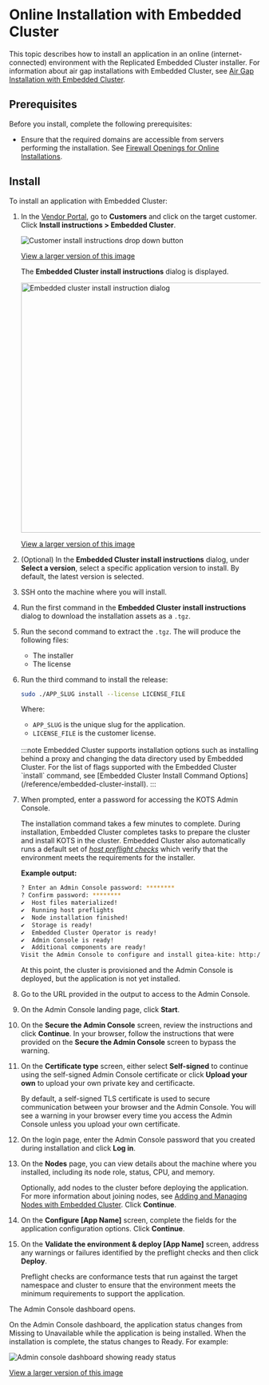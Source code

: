 
# Online Installation with Embedded Cluster

This topic describes how to install an application in an online (internet-connected) environment with the Replicated Embedded Cluster installer. For information about air gap installations with Embedded Cluster, see [Air Gap Installation with Embedded Cluster](/enterprise/installing-embedded-air-gap).

## Prerequisites

Before you install, complete the following prerequisites:

<Prerequisites/>

* Ensure that the required domains are accessible from servers performing the installation. See [Firewall Openings for Online Installations](/enterprise/installing-embedded-requirements#firewall-openings-for-online-installations).

## Install

To install an application with Embedded Cluster:

1. In the [Vendor Portal](https://vendor.replicated.com), go to **Customers** and click on the target customer. Click **Install instructions > Embedded Cluster**.

     ![Customer install instructions drop down button](/images/customer-install-instructions-dropdown.png)

     [View a larger version of this image](/images/customer-install-instructions-dropdown.png)

     The **Embedded Cluster install instructions** dialog is displayed.

     <img alt="Embedded cluster install instruction dialog" src="/images/embedded-cluster-install-dialog.png" width="500px"/>

     [View a larger version of this image](/images/embedded-cluster-install-dialog.png)

1. (Optional) In the **Embedded Cluster install instructions** dialog, under **Select a version**, select a specific application version to install. By default, the latest version is selected.

1. SSH onto the machine where you will install.

1. Run the first command in the **Embedded Cluster install instructions** dialog to download the installation assets as a `.tgz`.

1. Run the second command to extract the `.tgz`. The will produce the following files:

    * The installer
    * The license

1. Run the third command to install the release:

    ```bash
    sudo ./APP_SLUG install --license LICENSE_FILE
    ```
    Where:
    * `APP_SLUG` is the unique slug for the application.
    * `LICENSE_FILE` is the customer license.
    <br/>
    :::note
    Embedded Cluster supports installation options such as installing behind a proxy and changing the data directory used by Embedded Cluster. For the list of flags supported with the Embedded Cluster `install` command, see [Embedded Cluster Install Command Options](/reference/embedded-cluster-install).
    :::

1. When prompted, enter a password for accessing the KOTS Admin Console.

     The installation command takes a few minutes to complete. During installation, Embedded Cluster completes tasks to prepare the cluster and install KOTS in the cluster. Embedded Cluster also automatically runs a default set of [_host preflight checks_](/vendor/embedded-overview#about-host-preflight-checks) which verify that the environment meets the requirements for the installer.

      **Example output:**

      ```bash
      ? Enter an Admin Console password: ********
      ? Confirm password: ********
      ✔  Host files materialized!
      ✔  Running host preflights
      ✔  Node installation finished!
      ✔  Storage is ready!
      ✔  Embedded Cluster Operator is ready!
      ✔  Admin Console is ready!
      ✔  Additional components are ready!
      Visit the Admin Console to configure and install gitea-kite: http://104.155.145.60:30000
      ```

      At this point, the cluster is provisioned and the Admin Console is deployed, but the application is not yet installed.

1. Go to the URL provided in the output to access to the Admin Console.

1. On the Admin Console landing page, click **Start**.

1. On the **Secure the Admin Console** screen, review the instructions and click **Continue**. In your browser, follow the instructions that were provided on the **Secure the Admin Console** screen to bypass the warning.

1. On the **Certificate type** screen, either select **Self-signed** to continue using the self-signed Admin Console certificate or click **Upload your own** to upload your own private key and certificacte.

    By default, a self-signed TLS certificate is used to secure communication between your browser and the Admin Console. You will see a warning in your browser every time you access the Admin Console unless you upload your own certificate.

1. On the login page, enter the Admin Console password that you created during installation and click **Log in**.

1. On the **Nodes** page, you can view details about the machine where you installed, including its node role, status, CPU, and memory. 

     Optionally, add nodes to the cluster before deploying the application. For more information about joining nodes, see [Adding and Managing Nodes with Embedded Cluster](/enterprise/embedded-manage-nodes). Click **Continue**.

1. On the **Configure [App Name]** screen, complete the fields for the application configuration options. Click **Continue**.

1. On the **Validate the environment & deploy [App Name]** screen, address any warnings or failures identified by the preflight checks and then click **Deploy**.

    Preflight checks are conformance tests that run against the target namespace and cluster to ensure that the environment meets the minimum requirements to support the application.

The Admin Console dashboard opens.

On the Admin Console dashboard, the application status changes from Missing to Unavailable while the application is being installed. When the installation is complete, the status changes to Ready. For example:

![Admin console dashboard showing ready status](/images/gitea-ec-ready.png)

[View a larger version of this image](/images/gitea-ec-ready.png)